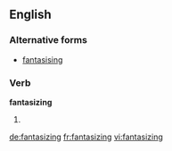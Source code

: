 ==English==

===Alternative forms===
* [[fantasising]]
===Verb===
'''fantasizing'''
# {{present participle of|fantasize}}

[[de:fantasizing]]
[[fr:fantasizing]]
[[vi:fantasizing]]